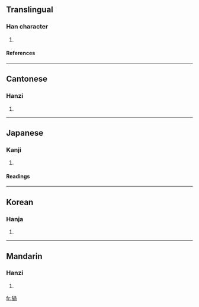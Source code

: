 ==Translingual==
===Han character===
{{Han char|rn=94|rad=犬|as=09|sn=12|four=4722<sub>7</sub>|canj=大竹月月口 (KHBBR)}}
# {{defn|Han|sort=犬09}}
====References====
{{Han ref|kx=0714.170|dkj=20524|dj=1126.160|hdz=21358.040|uh=7327|ud=29479|bh=DA73|bd=55923}}

----
==Cantonese==
===Hanzi===
{{yue-hanzi|jyut=|y=wo1}}
# {{defn|Cantonese}}

----
==Japanese==
===Kanji===
{{ja-kanji|grade=|rs=犬09}}
# {{defn|Japanese}} 
====Readings====
{{ja-readings|on=[[か]] (ka), [[わ]] (wa)|kun=[[ちん]] (chin)|nanori=}}

----
==Korean==
===Hanja===
{{ko-hanja|hangeul=와|eumhun=|rv=wa|mr=wa|y=wa}}
# {{defn|Korean}}

----
==Mandarin==
===Hanzi===
{{cmn-hanzi|pin=[[wō]] ([[wo1]])|wg=wo<sup>1</sup>}}
# {{defn|Mandarin}}

[[fr:猧]]